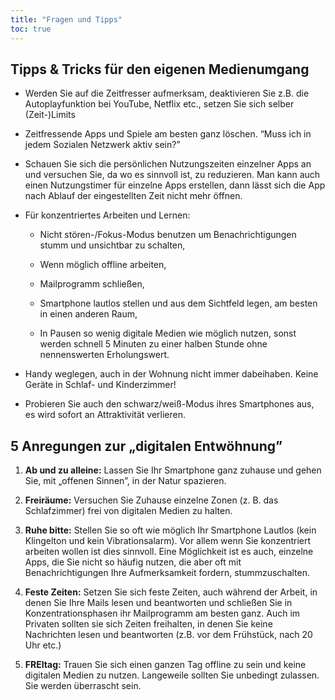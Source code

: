 ---
title: "Fragen und Tipps"
toc: true
---

## Tipps & Tricks für den eigenen Medienumgang

-   Werden Sie auf die Zeitfresser aufmerksam, deaktivieren Sie z.B. die Autoplayfunktion bei YouTube, Netflix etc., setzen Sie sich selber (Zeit-)Limits

-   Zeitfressende Apps und Spiele am besten ganz löschen. "Muss ich in jedem Sozialen Netzwerk aktiv sein?"

-   Schauen Sie sich die persönlichen Nutzungszeiten einzelner Apps an und versuchen Sie, da wo es sinnvoll ist, zu reduzieren. Man kann auch einen Nutzungstimer für einzelne Apps erstellen, dann lässt sich die App nach Ablauf der eingestellten Zeit nicht mehr öffnen.

-   Für konzentriertes Arbeiten und Lernen:

    -   Nicht stören-/Fokus-Modus benutzen um Benachrichtigungen stumm und unsichtbar zu schalten,

    -   Wenn möglich offline arbeiten,

    -   Mailprogramm schließen,

    -   Smartphone lautlos stellen und aus dem Sichtfeld legen, am besten in einen anderen Raum,

    -   In Pausen so wenig digitale Medien wie möglich nutzen, sonst werden schnell 5 Minuten zu einer halben Stunde ohne nennenswerten Erholungswert.

-   Handy weglegen, auch in der Wohnung nicht immer dabeihaben. Keine Geräte in Schlaf- und Kinderzimmer!

-   Probieren Sie auch den schwarz/weiß-Modus ihres Smartphones aus, es wird sofort an Attraktivität verlieren.

## 5 Anregungen zur „digitalen Entwöhnung"

1.  **Ab und zu alleine:** Lassen Sie Ihr Smartphone ganz zuhause und gehen Sie, mit „offenen Sinnen", in der Natur spazieren.

2.  **Freiräume:** Versuchen Sie Zuhause einzelne Zonen (z. B. das Schlafzimmer) frei von digitalen Medien zu halten.

3.  **Ruhe bitte:** Stellen Sie so oft wie möglich Ihr Smartphone Lautlos (kein Klingelton und kein Vibrationsalarm). Vor allem wenn Sie konzentriert arbeiten wollen ist dies sinnvoll. Eine Möglichkeit ist es auch, einzelne Apps, die Sie nicht so häufig nutzen, die aber oft mit Benachrichtigungen Ihre Aufmerksamkeit fordern, stummzuschalten.

4.  **Feste Zeiten:** Setzen Sie sich feste Zeiten, auch während der Arbeit, in denen Sie Ihre Mails lesen und beantworten und schließen Sie in Konzentrationsphasen ihr Mailprogramm am besten ganz. Auch im Privaten sollten sie sich Zeiten freihalten, in denen Sie keine Nachrichten lesen und beantworten (z.B. vor dem Frühstück, nach 20 Uhr etc.)

5.  **FREItag:** Trauen Sie sich einen ganzen Tag offline zu sein und keine digitalen Medien zu nutzen. Langeweile sollten Sie unbedingt zulassen. Sie werden überrascht sein.

